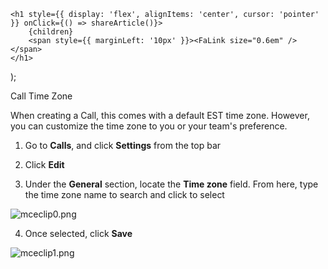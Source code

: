 

    <h1 style={{ display: 'flex', alignItems: 'center', cursor: 'pointer' }} onClick={() => shareArticle()}>
        {children} 
        <span style={{ marginLeft: '10px' }}><FaLink size="0.6em" /></span>
    </h1>
);

<ToastContainer />

<ClickableTitle>Call Time Zone</ClickableTitle>




When creating a Call, this comes with a default EST time zone. However, you can customize the time zone to you or your team's preference. 


1. Go to **Calls**, and click **Settings** from the top bar 


2. Click **Edit**


3. Under the **General** section, locate the **Time zone** field. From here, type the time zone name to search and click to select 


![mceclip0.png](../../../resources/article-images/13164780134803-Call-Time-Zone_1.png)


4. Once selected, click **Save**


![mceclip1.png](../../../resources/article-images/13164780134803-Call-Time-Zone_2.png)



